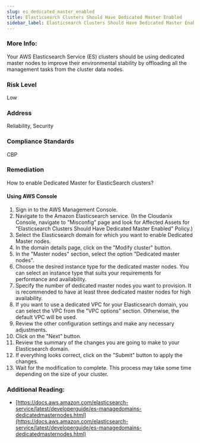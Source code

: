 ```yaml
---
slug: es_dedicated_master_enabled
title: Elasticsearch Clusters Should Have Dedicated Master Enabled
sidebar_label: Elasticsearch Clusters Should Have Dedicated Master Enabled
---
```


### More Info:

Your AWS Elasticsearch Service (ES) clusters should be using dedicated master nodes to improve their environmental stability by offloading all the management tasks from the cluster data nodes.

### Risk Level

Low

### Address

Reliability, Security

### Compliance Standards

CBP

### Remediation

How to enable Dedicated Master for ElasticSearch clusters?

#### Using AWS Console

1. Sign in to the AWS Management Console.
2. Navigate to the Amazon Elasticsearch service.
   (In the Cloudanix Console, navigate to "Misconfig" page and look for Affected Assets for "Elasticsearch Clusters Should Have Dedicated Master Enabled" Policy.)
3. Select the Elasticsearch domain for which you want to enable Dedicated Master nodes.
4. In the domain details page, click on the "Modify cluster" button.
5. In the "Master nodes" section, select the option "Dedicated master nodes".
6. Choose the desired instance type for the dedicated master nodes. You can select an instance type that suits your requirements for performance and availability.
7. Specify the number of dedicated master nodes you want to provision. It is recommended to have at least three dedicated master nodes for high availability.
8. If you want to use a dedicated VPC for your Elasticsearch domain, you can select the VPC from the "VPC options" section. Otherwise, the default VPC will be used.
9. Review the other configuration settings and make any necessary adjustments.
10. Click on the "Next" button.
11. Review the summary of the changes you are going to make to your Elasticsearch domain.
12. If everything looks correct, click on the "Submit" button to apply the changes.
13. Wait for the modification to complete. This process may take some time depending on the size of your cluster.

### Additional Reading:

- [https://docs.aws.amazon.com/elasticsearch-service/latest/developerguide/es-managedomains-dedicatedmasternodes.html](https://docs.aws.amazon.com/elasticsearch-service/latest/developerguide/es-managedomains-dedicatedmasternodes.html) 

